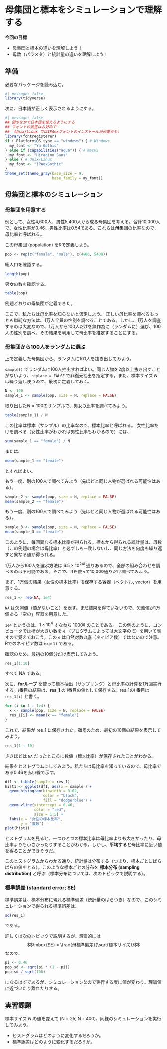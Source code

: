 # 母集団と標本をシミュレーションで理解する

**今回の目標**

-   母集団と標本の違いを理解しよう！
-   母数（パラメタ）と統計量の違いを理解しよう！

## 準備 {#sec-prep10}

必要なパッケージを読み込む。

```r
#| message: false
library(tidyverse)
```

次に、日本語が正しく表示されるようにする。

```r
#| message: false
## 図のなかで日本語を使えるようにする
## フォントの設定はお好みで
## （Unix/Linux ではIPAexフォントのインストールが必要かも）
library(fontregisterer)
if (.Platform$OS.type == "windows") { # Windows
  my_font <- "Yu Gothic"
} else if (capabilities("aqua")) { # macOS
  my_font <- "Hiragino Sans"
} else { # Unix/Linux
  my_font <- "IPAexGothic"
}
theme_set(theme_gray(base_size = 9,
                     base_family = my_font))
```

## 母集団と標本のシミュレーション {#sec-simpopnsample}

### 母集団を用意する {#sec-pop10}

例として、女性4,600人、男性5,400人から成る母集団を考える。合計10,000人で、女性比率が0.46、男性比率は0.54である。これらは**母**集団の比率なので、母比率と呼ばれる。

この母集団 (population) をRで定義しよう。

```r
pop <- rep(c("female", "male"), c(4600, 5400))
```

総人口を確認する。

```r
length(pop)
```

男女の数を確認する。

```r
table(pop)
```

例題どおりの母集団が定義できた。

ここで、私たちは母比率を知らないと仮定しよう。 正しい母比率を調べるもっとも単純な方法は、1万人全員の性別を調べることである。しかし、1万人を調査するのは大変なので、1万人から100人だけを無作為に（ランダムに）選び、100人の性別を調べ、その結果を利用して母比率を推定することにする。

### 母集団から100人をランダムに選ぶ {#sec-sampling}

上で定義した母集団から、ランダムに100人を抜き出してみよう。

`sample()` でランダムに100人抽出すればよい。同じ人物を2度以上抜き出すことがないよう、`replace = FALSE` で非復元抽出を指定する。また、標本サイズ $N$ は繰り返し使うので、最初に定義しておく。

```r
N <- 100
sample_1 <- sample(pop, size = N, replace = FALSE)
```

取り出した$N=100$のサンプルで、男女の比率を調べてみよう。

```r
table(sample_1) / N
```

この比率は標本（サンプル）の比率なので、標本比率と呼ばれる。 女性比率だけを調べる（女性比率がわかれば男性比率もわかるので）には、

```r
sum(sample_1 == "female") / N
```

または、

```r
mean(sample_1 == "female")
```

とすればよい。

もう一度、別の100人で調べてみよう（先ほどと同じ人物が選ばれる可能性はある）。

```r
sample_2 <- sample(pop, size = N, replace = FALSE)
mean(sample_2 == "female")
```

もう一度、別の100人で調べてみよう（先ほどと同じ人物が選ばれる可能性はある）。

```r
sample_3 <- sample(pop, size = N, replace = FALSE)
mean(sample_3 == "female")
```

このように、毎回異なる標本比率が得られる。標本から得られる統計量は、母数（この例題の場合は母比率）と必ずしも一致しないし、同じ方法を何度も繰り返すと異なる値が得られる。

1万人から100人を選ぶ方法は $6.5 \times 10^{241}$ 通りあるので、全部の組み合わせを調べるのは不可能である。そこで、Rを使って10,000通りだけ調べてみよう。

まず、1万個の結果（女性の標本比率）を保存する容器（ベクトル, vector）を用意する。

```r
res_1 <- rep(NA, 1e4) 
```

`NA` は欠測値（値がないこと）を表す。まだ結果を得ていないので、欠測値が1万個ある「空の」容器を用意した。

::: callout-tip
`1e4` というのは、$1 \times 10^4$ すなわち 10000 のことである。 この例のように、コンピュータでは桁が大きい数を `e` （プログラムによっては大文字の E）を用いて表すので覚えておこう。この `e` は自然対数の底（ネイピア数）ではないので注意。 Rでのネイピア数は `exp(1)` である。
:::

確認のため、最初の10個分だけ表示してみよう。

```r
res_1[1:10]
```

すべて NA である。

次に、**forループ** を使って標本抽出（サンプリング）と母比率の計算を1万回実行する。$i$番目の結果は、**res_1** の $i$番目の値として保存する。res_1の$i$ 番目は `res_1[i]` と書く。

```r
for (i in 1 : 1e4) {
  x <- sample(pop, size = N, replace = FALSE)
  res_1[i] <- mean(x == "female")
}
```

これで、結果が res_1 に保存された。確認のため、最初の10個の結果を表示してみよう。

```r
res_1[1 : 10]
```

さきほどは `NA` だったところに数値（標本比率）が保存されたことがわかる。

結果をヒストグラムにしてみよう。私たちは母比率を知っているので、母比率である0.46を赤い線で示す。

```r
df1 <- tibble(sample = res_1)
hist1 <- ggplot(df1, aes(x = sample)) +
  geom_histogram(binwidth = 0.02, 
                 color = "black", 
                 fill = "dodgerblue") +
  geom_vline(xintercept = 0.46, 
             color = "red", 
             size = 1.5) +
  labs(x = "女性の標本比率", 
       y = "度数")
plot(hist1)
```

ヒストグラムを見ると、一つひとつの標本比率は母比率よりも大きかったり、母比率よりも小さかったりすることがわかる。しかし、**平均すると**母比率に近い値を得ることができそうだ。

このヒストグラムからわかる通り、統計量は分布する（つまり、標本ごとにばらばらの値をとる）。このような標本ごとの分布を **標本分布 (sampling distribution)** と呼ぶ（標本分布については、次のトピックで説明する）。

### 標準誤差 (standard error; SE) {#sec-se1}

標準誤差は、標本分布に現れる標準偏差（統計量のばらつき）なので、このシミュレーションで得られる標準誤差は、

```r
sd(res_1)
```

である。

詳しくは次のトピックで説明するが、理論的には $$\mbox{SE} = \frac{母標準偏差}{\sqrt{標本サイズ}}$$ なので、

```r
pi <- 0.46
pop_sd <- sqrt(pi * (1 - pi))
pop_sd / sqrt(100)
```

になるはずであるが、シミュレーションなので実行する度に値が変わり、理論値に近づいたり離れたりする。

## 実習課題 {#sec-ex10}

標本サイズ $N$ の値を変えて (N = 25, N = 400)、同様のシミュレーションを実行してみよう。

-   ヒストグラムはどのように変化するだろうか。
-   標準誤差はどのように変化するだろうか。
